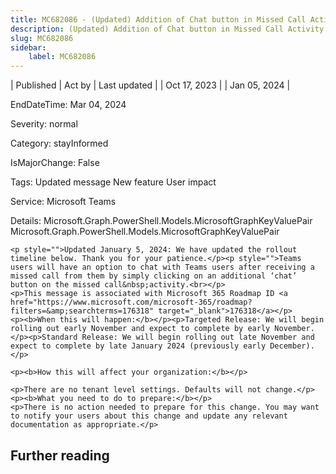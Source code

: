 ```yaml
---
title: MC682086 - (Updated) Addition of Chat button in Missed Call Activity
description: (Updated) Addition of Chat button in Missed Call Activity
slug: MC682086
sidebar:
    label: MC682086
---
```



| Published | Act by | Last updated |
| Oct 17, 2023 |  | Jan 05, 2024 |

EndDateTime: Mar 04, 2024

Severity: normal

Category: stayInformed

IsMajorChange: False

Tags: Updated message New feature User impact

Service: Microsoft Teams

Details: Microsoft.Graph.PowerShell.Models.MicrosoftGraphKeyValuePair Microsoft.Graph.PowerShell.Models.MicrosoftGraphKeyValuePair

```
<p style="">Updated January 5, 2024: We have updated the rollout timeline below. Thank you for your patience.</p><p style="">Teams users will have an option to chat with Teams users after receiving a missed call from them by simply clicking on an additional ‘chat’ button on the missed call&nbsp;activity.<br></p>
<p>This message is associated with Microsoft 365 Roadmap ID <a href="https://www.microsoft.com/microsoft-365/roadmap?filters=&amp;searchterms=176318" target="_blank">176318</a></p>
<p><b>When this will happen:</b></p><p>Targeted Release: We will begin rolling out early November and expect to complete by early November.</p><p>Standard Release: We will begin rolling out late November and expect to complete by late January 2024 (previously early December).</p>

<p><b>How this will affect your organization:</b></p>

<p>There are no tenant level settings. Defaults will not change.</p>
<p><b>What you need to do to prepare:</b></p>
<p>There is no action needed to prepare for this change. You may want to notify your users about this change and update any relevant documentation as appropriate.</p>
```

## Further reading
